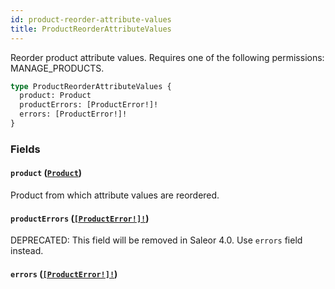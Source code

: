 ```yaml
---
id: product-reorder-attribute-values
title: ProductReorderAttributeValues
---
```


Reorder product attribute values. Requires one of the following permissions: MANAGE_PRODUCTS.

```graphql
type ProductReorderAttributeValues {
  product: Product
  productErrors: [ProductError!]!
  errors: [ProductError!]!
}
```

### Fields

#### `product` ([`Product`](../../../developer/api-reference/objects/product))

Product from which attribute values are reordered.

#### `productErrors` ([`[ProductError!]!`](../../../developer/api-reference/objects/product-error))

<span class="badge badge--warning">DEPRECATED: This field will be removed in Saleor 4.0. Use `errors` field instead.</span>

#### `errors` ([`[ProductError!]!`](../../../developer/api-reference/objects/product-error))

